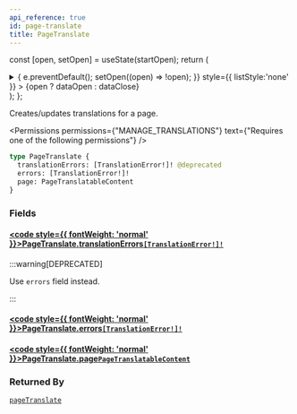 ```yaml
---
api_reference: true
id: page-translate
title: PageTranslate
---
```






const [open, setOpen] = useState(startOpen);
return (
<details {...(open ? { open: true } : {})} className="details" style={{ border:'none', boxShadow:'none', background:'var(--ifm-background-color)' }}>
<summary
onClick={(e) => {
e.preventDefault();
setOpen((open) => !open);
}}
style={{ listStyle:'none' }} >
{open ? dataOpen : dataClose}
</summary>
{open && children}
</details>
);
};

Creates/updates translations for a page.


<Permissions permissions={"MANAGE_TRANSLATIONS"} text={"Requires one of the following permissions"} />


```graphql
type PageTranslate {
  translationErrors: [TranslationError!]! @deprecated
  errors: [TranslationError!]!
  page: PageTranslatableContent
}
```

### Fields

#### [<code style={{ fontWeight: 'normal' }}>PageTranslate.<b>translationErrors</b></code>](#)<Bullet />[`[TranslationError!]!`](../../../api-reference/miscellaneous/objects/translation-error.mdx) <Badge class="badge badge--deprecated badge--secondary" text="deprecated"/> <Badge class="badge badge--secondary" text="non-null"/> <Badge class="badge badge--secondary" text="object"/> <Badge class="badge badge--secondary" text="miscellaneous"/>

:::warning[DEPRECATED]

Use `errors` field instead.

:::

#### [<code style={{ fontWeight: 'normal' }}>PageTranslate.<b>errors</b></code>](#)<Bullet />[`[TranslationError!]!`](../../../api-reference/miscellaneous/objects/translation-error.mdx) <Badge class="badge badge--secondary" text="non-null"/> <Badge class="badge badge--secondary" text="object"/> <Badge class="badge badge--secondary" text="miscellaneous"/>

#### [<code style={{ fontWeight: 'normal' }}>PageTranslate.<b>page</b></code>](#)<Bullet />[`PageTranslatableContent`](../../../api-reference/pages/objects/page-translatable-content.mdx) <Badge class="badge badge--secondary" text="object"/> <Badge class="badge badge--secondary" text="pages"/>

### Returned By

[`pageTranslate`](../../../api-reference/pages/mutations/page-translate.mdx) <Badge class="badge badge--secondary" text="mutation"/>

